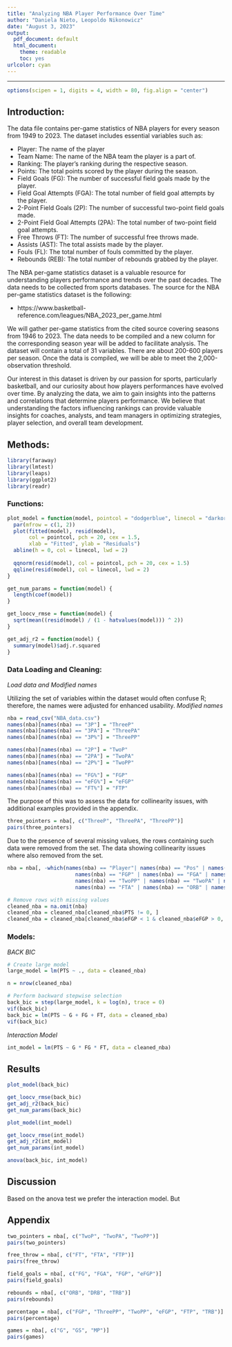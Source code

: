---
title: "Analyzing NBA Player Performance Over Time"
author: "Daniela Nieto, Leopoldo Nikonowicz"
date: "August 3, 2023"
output:
  pdf_document: default
  html_document: 
    theme: readable
    toc: yes
urlcolor: cyan
---

***

```{r setup, echo = FALSE, message = FALSE, warning = FALSE}
options(scipen = 1, digits = 4, width = 80, fig.align = "center")
```

## Introduction:

The data file contains per-game statistics of NBA players for every season from 1949 to
2023. The dataset includes essential variables such as:

 - Player: The name of the player
 - Team Name: The name of the NBA team the player is a part of.
 - Ranking: The player’s ranking during the respective season.
 - Points: The total points scored by the player during the season.
 - Field Goals (FG): The number of successful field goals made by the player.
 - Field Goal Attempts (FGA): The total number of field goal attempts by the player.
 - 2-Point Field Goals (2P): The number of successful two-point field goals made.
 - 2-Point Field Goal Attempts (2PA): The total number of two-point field goal attempts.
 - Free Throws (FT): The number of successful free throws made.
 - Assists (AST): The total assists made by the player.
 - Fouls (FL): The total number of fouls committed by the player.
 - Rebounds (REB): The total number of rebounds grabbed by the player.

The NBA per-game statistics dataset is a valuable resource for understanding players
performance and trends over the past decades. The data needs to be collected from
sports databases. The source for the NBA per-game statistics dataset is the following:

 - https://www.basketball-reference.com/leagues/NBA_2023_per_game.html

We will gather per-game statistics from the cited source covering seasons from 1946 to
2023. The data needs to be compiled and a new column for the corresponding season
year will be added to facilitate analysis. The dataset will contain a total of 31 variables.
There are about 200-600 players per season. Once the data is compiled, we will be able
to meet the 2,000-observation threshold.

Our interest in this dataset is driven by our passion for sports, particularly basketball,
and our curiosity about how players performances have evolved over time. By analyzing
the data, we aim to gain insights into the patterns and correlations that determine
players performance. We believe that understanding the factors influencing rankings
can provide valuable insights for coaches, analysts, and team managers in optimizing
strategies, player selection, and overall team development.

## Methods:

```{r, message = FALSE, warning = FALSE}
library(faraway)
library(lmtest)
library(leaps)
library(ggplot2)
library(readr)
```

### Functions:

```{r}
plot_model = function(model, pointcol = "dodgerblue", linecol = "darkorange") {
  par(mfrow = c(1, 2))
  plot(fitted(model), resid(model), 
       col = pointcol, pch = 20, cex = 1.5,
       xlab = "Fitted", ylab = "Residuals")
  abline(h = 0, col = linecol, lwd = 2)
  
  qqnorm(resid(model), col = pointcol, pch = 20, cex = 1.5)
  qqline(resid(model), col = linecol, lwd = 2)  
}

get_num_params = function(model) {
  length(coef(model))
}

get_loocv_rmse = function(model) {
  sqrt(mean((resid(model) / (1 - hatvalues(model))) ^ 2))
}

get_adj_r2 = function(model) {
  summary(model)$adj.r.squared
}
```


### Data Loading and Cleaning:

*Load data and Modified names*

Utilizing the set of variables within the dataset would often confuse R; therefore, the names were adjusted for enhanced usability.
*Modified names*
```{r, message = FALSE}
nba = read_csv("NBA_data.csv")
names(nba)[names(nba) == "3P"] = "ThreeP"
names(nba)[names(nba) == "3PA"] = "ThreePA"
names(nba)[names(nba) == "3P%"] = "ThreePP"

names(nba)[names(nba) == "2P"] = "TwoP"
names(nba)[names(nba) == "2PA"] = "TwoPA"
names(nba)[names(nba) == "2P%"] = "TwoPP"

names(nba)[names(nba) == "FG%"] = "FGP"
names(nba)[names(nba) == "eFG%"] = "eFGP"
names(nba)[names(nba) == "FT%"] = "FTP"

```

The purpose of this was to assess the data for collinearity issues, with additional examples provided in the appendix.

```{r}
three_pointers = nba[, c("ThreeP", "ThreePA", "ThreePP")]
pairs(three_pointers)
```


Due to the presence of several missing values, the rows containing such data were removed from the set. The data showing collinearity issues where
also removed from the set.

```{r}

nba = nba[, -which(names(nba) == "Player"| names(nba) == "Pos" | names(nba) == "Tm" |
                      names(nba) == "FGP" | names(nba) == "FGA" | names(nba) == "ThreePP" | names(nba) == "ThreePA" | 
                      names(nba) == "TwoPP" | names(nba) == "TwoPA" | names(nba) == "FTP"|
                      names(nba) == "FTA" | names(nba) == "ORB" | names(nba) == "DRB")]

# Remove rows with missing values
cleaned_nba = na.omit(nba)
cleaned_nba = cleaned_nba[cleaned_nba$PTS != 0, ]
cleaned_nba = cleaned_nba[cleaned_nba$eFGP < 1 & cleaned_nba$eFGP > 0, ]

```

### Models:

*BACK BIC*
```{r, message = FALSE}
# Create large model
large_model = lm(PTS ~ ., data = cleaned_nba)

n = nrow(cleaned_nba)

# Perform backward stepwise selection
back_bic = step(large_model, k = log(n), trace = 0)
vif(back_bic)
back_bic = lm(PTS ~ G + FG + FT, data = cleaned_nba)
vif(back_bic)
```

*Interaction Model*
```{r}
int_model = lm(PTS ~ G * FG * FT, data = cleaned_nba)
```


## Results

```{r}
plot_model(back_bic)
```

```{r}
get_loocv_rmse(back_bic)
get_adj_r2(back_bic)
get_num_params(back_bic)
```

```{r}
plot_model(int_model)
```

```{r, eval = FALSE}
get_loocv_rmse(int_model)
get_adj_r2(int_model)
get_num_params(int_model)
```

```{r}
anova(back_bic, int_model)
```


## Discussion

Based on the anova test we prefer the interaction model. But 


## Appendix

```{r, message = FALSE}
two_pointers = nba[, c("TwoP", "TwoPA", "TwoPP")]
pairs(two_pointers)
```

```{r, message = FALSE}
free_throw = nba[, c("FT", "FTA", "FTP")]
pairs(free_throw)
```

```{r, message = FALSE}
field_goals = nba[, c("FG", "FGA", "FGP", "eFGP")]
pairs(field_goals)
```

```{r, message = FALSE}
rebounds = nba[, c("ORB", "DRB", "TRB")]
pairs(rebounds)
```

```{r, message = FALSE}
percentage = nba[, c("FGP", "ThreePP", "TwoPP", "eFGP", "FTP", "TRB")]
pairs(percentage)
```

```{r, message = FALSE}
games = nba[, c("G", "GS", "MP")]
pairs(games)
```
